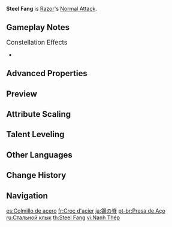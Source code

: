{{Talent Infobox
|image         = Talent Steel Fang.png
|character     = Razor
|type          = Normal Attack
|info          = '''Normal Attack'''<br>Performs up to 4 consecutive strikes.<br><br>'''Charged Attack'''<br>Drains Stamina over time to perform continuous spinning attacks against all nearby opponents.<br>At the end of the sequence, performs a more powerful slash.<br><br>'''Plunging Attack'''<br>Plunges from mid-air to strike the ground below, damaging opponents along the path and dealing [[AoE]] DMG upon impact.
|hit1          = 95.9–181%
|hit2          = 82.6–156%
|hit3          = 103–195%
|hit4          = 136–257%
|attr5         = Charged Attack Cyclic DMG
|value5        = 62.5–132%
|attr6         = Charged Attack Final DMG
|value6        = 113–239%
|attr7         = Charged Attack Stamina Cost
|value7        = 40/s
|attr8         = Max Duration
|value8        = 5s
|attr9         = Plunge DMG
|value9        = 82.0–174%
|attr10        = Low Plunge DMG
|value10       = 164–347%
|attr11        = High Plunge DMG
|value11       = 205–434%
|scale_att1    = ATK
}}
'''Steel Fang''' is [[Razor]]'s [[Normal Attack]].

==Gameplay Notes==
;<big>Constellation Effects</big>
*{{Talent Note|constellation|6|Lupus Fulguris}}

==Advanced Properties==
{{Advanced Properties
|title   = Normal Attack 1-Hit
|gu      = 1U
|icdtag  = Normal Attack
|icdtype = 2.5s/3 Hits
|poise   = 112.93
|impulse = 3
|blunt   = 1

|title2   = Normal Attack 2-Hit
|gu2      = 1U
|icdtag2  = Normal Attack
|icdtype2 = 2.5s/3 Hits
|poise2   = 97.27
|impulse2 = 3
|blunt2   = 1

|title3   = Normal Attack 3-Hit
|gu3      = 1U
|icdtag3  = Normal Attack
|icdtype3 = 2.5s/3 Hits
|poise3   = 121.67
|impulse3 = 3
|blunt3   = 1

|title4   = Normal Attack 4-Hit
|gu4      = 1U
|icdtag4  = Normal Attack
|icdtype4 = 2.5s/3 Hits
|poise4   = 160.19
|impulse4 = 6
|blunt4   = 1

|title5   = Charged Attack Cyclic
|gu5      = 1U
|icdtag5  = Normal Attack
|icdtype5 = 2.5s/3 Hits
|poise5   = 60
|impulse5 = 2
|blunt5   = 1

|title6   = Charged Attack Final Slash
|gu6      = 1U
|icdtag6  = Normal Attack
|icdtype6 = 2.5s/3 Hits
|poise6   = 120
|impulse6 = 6
|blunt6   = 1

|title7   = Plunging Attack Collision
|gu7      = 0U
|icdtag7  = none
|poise7   = 35
|impulse7 = 2

|title8   = Low Plunge
|gu8      = 1U
|icdtag8  = none
|poise8   = 150
|impulse8 = 4
|blunt8   = 1

|title9   = High Plunge
|gu9      = 1U
|icdtag9  = none
|poise9   = 200
|impulse9 = 7
|blunt9   = 1
}}

==Preview==
{{Preview
|file1    = Steel Fang Normal Preview
|caption1 = Normal Attack

|file2    = Steel Fang Charged Preview
|caption2 = Charged Attack

|file3    = Steel Fang Plunging Preview
|caption3 = Plunging Attack
}}
{{clr}}

==Attribute Scaling==
{{Talent Scaling
|talentType=Normal Attack
|levels=11
|order=hit1,hit2,hit3,hit4,charged_title,chargedattackcyclicdmg,chargedattackfinaldmg,stamina,maxduration,plunge_title,plunge,plungelow,plungehigh
|titles=1-Hit DMG (%),2-Hit DMG (%),3-Hit DMG (%),4-Hit DMG (%),Charged Attack,Charged Attack Cyclic DMG (%),Charged Attack Final DMG (%),Charged Attack Stamina Cost,Max Duration,Plunging Attack,Plunge DMG (%),Low Plunge DMG (%),High Plunge DMG (%)
|hit1_1=95.92
|hit1_2=102.46
|hit1_3=109
|hit1_4=117.72
|hit1_5=124.26
|hit1_6=131.89
|hit1_7=141.7
|hit1_8=151.51
|hit1_9=161.32
|hit1_10=171.13
|hit1_11=180.94
|hit2_1=82.63
|hit2_2=88.27
|hit2_3=93.9
|hit2_4=101.41
|hit2_5=107.05
|hit2_6=113.62
|hit2_7=122.07
|hit2_8=130.52
|hit2_9=138.97
|hit2_10=147.42
|hit2_11=155.87
|hit3_1=103.31
|hit3_2=110.36
|hit3_3=117.4
|hit3_4=126.79
|hit3_5=133.84
|hit3_6=142.05
|hit3_7=152.62
|hit3_8=163.19
|hit3_9=173.75
|hit3_10=184.32
|hit3_11=194.88
|hit4_1=136.05
|hit4_2=145.32
|hit4_3=154.6
|hit4_4=166.97
|hit4_5=176.24
|hit4_6=187.07
|hit4_7=200.98
|hit4_8=214.89
|hit4_9=228.81
|hit4_10=242.72
|hit4_11=256.64
|chargedattackcyclicdmg_1=62.54
|chargedattackcyclicdmg_2=67.63
|chargedattackcyclicdmg_3=72.72
|chargedattackcyclicdmg_4=79.99
|chargedattackcyclicdmg_5=85.08
|chargedattackcyclicdmg_6=90.9
|chargedattackcyclicdmg_7=98.9
|chargedattackcyclicdmg_8=106.9
|chargedattackcyclicdmg_9=114.9
|chargedattackcyclicdmg_10=123.62
|chargedattackcyclicdmg_11=132.35
|chargedattackfinaldmg_1=113.09
|chargedattackfinaldmg_2=122.3
|chargedattackfinaldmg_3=131.5
|chargedattackfinaldmg_4=144.65
|chargedattackfinaldmg_5=153.86
|chargedattackfinaldmg_6=164.38
|chargedattackfinaldmg_7=178.84
|chargedattackfinaldmg_8=193.31
|chargedattackfinaldmg_9=207.77
|chargedattackfinaldmg_10=223.55
|chargedattackfinaldmg_11=239.33
|stamina=40/s
|maxduration=5s
|plunge_1=82.05
|plunge_2=88.72
|plunge_3=95.4
|plunge_4=104.94
|plunge_5=111.62
|plunge_6=119.25
|plunge_7=129.75
|plunge_8=140.24
|plunge_9=150.74
|plunge_10=162.19
|plunge_11=173.63
|plungelow_1=164.06
|plungelow_2=177.41
|plungelow_3=190.77
|plungelow_4=209.84
|plungelow_5=223.2
|plungelow_6=238.46
|plungelow_7=259.44
|plungelow_8=280.43
|plungelow_9=301.41
|plungelow_10=324.3
|plungelow_11=347.19
|plungehigh_1=204.92
|plungehigh_2=221.6
|plungehigh_3=238.28
|plungehigh_4=262.1
|plungehigh_5=278.78
|plungehigh_6=297.85
|plungehigh_7=324.06
|plungehigh_8=350.27
|plungehigh_9=376.48
|plungehigh_10=405.07
|plungehigh_11=433.66
}}

==Talent Leveling==
{{Talent Upgrade|Razor}}

==Other Languages==
{{Other Languages
|en      = Steel Fang
|zhs     = 钢脊
|zhs_rm  = Gāng Jǐ
|zht     = 鋼脊
|zht_rm  = Gāng Jǐ
|zh_tl   = Steel Spine
|ja      = 鋼の脊
|ja_rm   = Hagane no Se{{Assumed}}
|ja_tl   = Steel Posture
|ko      = 강철 마루
|ko_tl   = Steel Spine
|es      = Colmillo de acero
|es_tl   = Fang of Steel
|fr      = Croc d'acier
|fr_tl   = Steel Fang
|ru      = Стальной клык
|ru_tl   = Steel Fang
|th      = Steel Fang
|vi      = Nanh Thép
|vi_tl   = Steel Fang
|de      = Stählernes Kreuz
|de_tl   = Steel Cross
|id      = Steel Fang
|pt      = Presa de Aço
|pt_tl   = 
|tr      = Çelik Diş
|tr_tl   = Steel Stooth
|it      = Zanna d'acciaio
|it_tl   = Steel Fang
}}

==Change History==
{{Change History|1.0}}

==Navigation==
{{Talent Navbox|Razor}}

[[es:Colmillo de acero]]
[[fr:Croc d'acier]]
[[ja:鋼の脊]]
[[pt-br:Presa de Aço]]
[[ru:Стальной клык]]
[[th:Steel Fang]]
[[vi:Nanh Thép]]